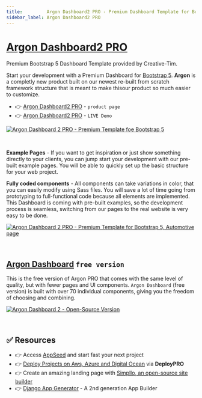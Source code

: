 ```yaml
---
title:         Argon Dashboard2 PRO - Premium Dashboard Template for Bootstrap 5
sidebar_label: Argon Dashboard2 PRO
---
```


# [Argon Dashboard2 PRO](https://www.creative-tim.com/product/argon-dashboard-pro?AFFILIATE=128200) 

<SubHeading>Premium Bootstrap 5 Dashboard Template provided by Creative-Tim.</SubHeading>

Start your development with a Premium Dashboard for [Bootstrap 5](https://www.admin-dashboards.com/bootstrap-5-templates/). 
**Argon** is a completly new product built on our newest re-built from scratch framework structure that is meant to make thisour product so much easier to customize.

- 👉 [Argon Dashboard2 PRO](https://www.creative-tim.com/product/argon-dashboard-pro?AFFILIATE=128200) - `product page`
- 👉 [Argon Dashboard2 PRO](https://demos.creative-tim.com/argon-dashboard-pro/pages/dashboards/automotive.html?AFFILIATE=128200) - `LIVE Demo`

[![Argon Dashboard 2 PRO - Premium Template foe Bootstrap 5](https://user-images.githubusercontent.com/51070104/224478597-f3e8ede8-80f5-41cb-aa1f-eab5e1186e6b.png)](https://www.creative-tim.com/product/argon-dashboard-pro?AFFILIATE=128200) 

<br />

**Example Pages** - If you want to get inspiration or just show something directly to your clients, you can jump start your development with our pre-built example pages. 
You will be able to quickly set up the basic structure for your web project.

**Fully coded components** - All components can take variations in color, that you can easily modify using Sass files. 
You will save a lot of time going from prototyping to full-functional code because all elements are implemented.
This Dashboard is coming with pre-built examples, so the development process is seamless, switching from our pages to the real website is very easy to be done.

[![Argon Dashboard 2 PRO - Premium Template for Bootstrap 5, Automotive page](https://user-images.githubusercontent.com/51070104/224478665-c196df1d-d1b1-43a1-908e-21c136407d8b.png)](https://www.creative-tim.com/product/argon-dashboard-pro?AFFILIATE=128200) 

<br />

## [Argon Dashboard](https://www.creative-tim.com/product/argon-dashboard?AFFILIATE=128200) `free version`

This is the free version of Argon PRO that comes with the same level of quality, but with fewer pages and UI components. 
`Argon Dashboard` (free version) is built with over 70 individual components, giving you the freedom of choosing and combining.

[![Argon Dashboard 2 - Open-Source Version](https://user-images.githubusercontent.com/51070104/224479026-8530cb92-4c01-4214-a59a-49aa5111e382.png)](https://www.creative-tim.com/product/argon-dashboard?AFFILIATE=128200)

<br />

## ✅ Resources 

- 👉 Access [AppSeed](https://appseed.us/) and start fast your next project
- 👉 [Deploy Projects on Aws, Azure and Digital Ocean](https://www.docs.deploypro.dev/) via **DeployPRO**
- 👉 Create an amazing landing page with [Simpllo, an open-source site builder](https://www.simpllo.com/)
- 👉 [Django App Generator](https://app-generator.dev/django/) - A 2nd generation App Builder
